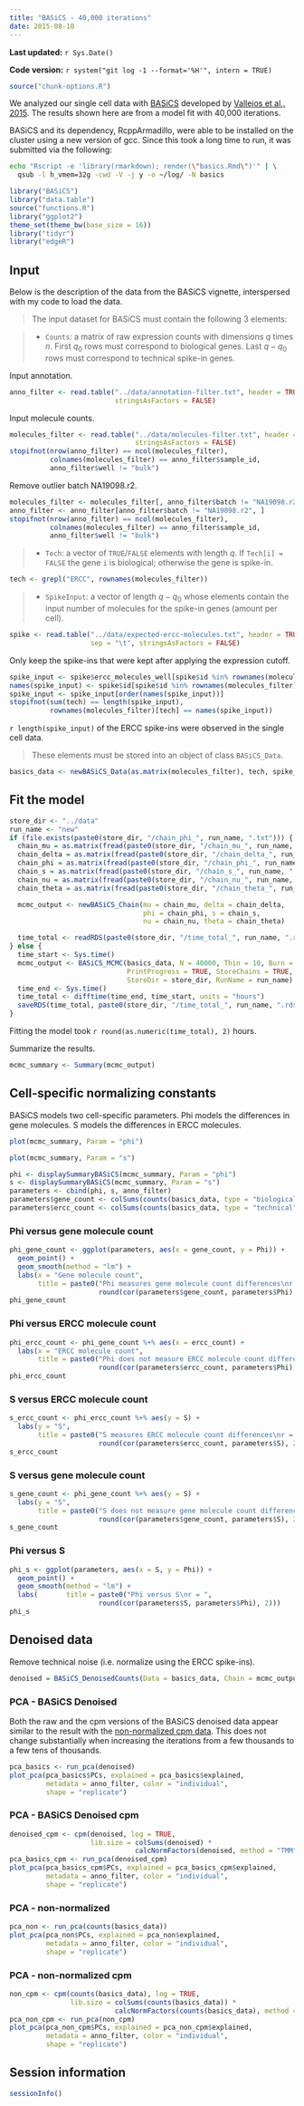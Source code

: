 ```yaml
---
title: "BASiCS - 40,000 iterations"
date: 2015-08-10
---
```


**Last updated:** `r Sys.Date()`

**Code version:** `r system("git log -1 --format='%H'", intern = TRUE)`

```r
source("chunk-options.R")
```

We analyzed our single cell data with [BASiCS][] developed by [Vallejos et al., 2015][vallejos2015].
The results shown here are from a model fit with 40,000 iterations.

[basics]: https://github.com/catavallejos/BASiCS
[vallejos2015]: http://journals.plos.org/ploscompbiol/article?id=10.1371/journal.pcbi.1004333

BASiCS and its dependency, RcppArmadillo, were able to be installed on the cluster using a new version of gcc.
Since this took a long time to run, it was submitted via the following:

```bash
echo "Rscript -e 'library(rmarkdown); render(\"basics.Rmd\")'" | \
  qsub -l h_vmem=32g -cwd -V -j y -o ~/log/ -N basics
```

```r
library("BASiCS")
library("data.table")
source("functions.R")
library("ggplot2")
theme_set(theme_bw(base_size = 16))
library("tidyr")
library("edgeR")
```

##  Input

Below is the description of the data from the BASiCS vignette, interspersed with my code to load the data.

> The input dataset for BASiCS must contain the following 3 elements:

> * `Counts`: a matrix of raw expression counts with dimensions $q$ times $n$. First $q_0$ rows must correspond to biological genes. Last $q-q_0$ rows must correspond to technical spike-in genes.

Input annotation.

```r
anno_filter <- read.table("../data/annotation-filter.txt", header = TRUE,
                          stringsAsFactors = FALSE)
```

Input molecule counts.

```r
molecules_filter <- read.table("../data/molecules-filter.txt", header = TRUE,
                               stringsAsFactors = FALSE)
stopifnot(nrow(anno_filter) == ncol(molecules_filter),
          colnames(molecules_filter) == anno_filter$sample_id,
          anno_filter$well != "bulk")
```

Remove outlier batch NA19098.r2.

```r
molecules_filter <- molecules_filter[, anno_filter$batch != "NA19098.r2"]
anno_filter <- anno_filter[anno_filter$batch != "NA19098.r2", ]
stopifnot(nrow(anno_filter) == ncol(molecules_filter),
          colnames(molecules_filter) == anno_filter$sample_id,
          anno_filter$well != "bulk")
```

> * `Tech`: a vector of `TRUE`/`FALSE` elements with length $q$. If `Tech[i] = FALSE` the gene `i` is biological; otherwise the gene is spike-in.

```r
tech <- grepl("ERCC", rownames(molecules_filter))
```

> * `SpikeInput`: a vector of length $q-q_0$ whose elements contain the input number of molecules for the spike-in genes (amount per cell).

```r
spike <- read.table("../data/expected-ercc-molecules.txt", header = TRUE,
                    sep = "\t", stringsAsFactors = FALSE)
```

Only keep the spike-ins that were kept after applying the expression cutoff.

```r
spike_input <- spike$ercc_molecules_well[spike$id %in% rownames(molecules_filter)]
names(spike_input) <- spike$id[spike$id %in% rownames(molecules_filter)]
spike_input <- spike_input[order(names(spike_input))]
stopifnot(sum(tech) == length(spike_input),
          rownames(molecules_filter)[tech] == names(spike_input))
```

`r length(spike_input)` of the ERCC spike-ins were observed in the single cell data.

> These elements must be stored into an object of class `BASiCS_Data`.

```r
basics_data <- newBASiCS_Data(as.matrix(molecules_filter), tech, spike_input)
```

## Fit the model

```r
store_dir <- "../data"
run_name <- "new"
if (file.exists(paste0(store_dir, "/chain_phi_", run_name, ".txt"))) {
  chain_mu = as.matrix(fread(paste0(store_dir, "/chain_mu_", run_name, ".txt")))
  chain_delta = as.matrix(fread(paste0(store_dir, "/chain_delta_", run_name, ".txt")))
  chain_phi = as.matrix(fread(paste0(store_dir, "/chain_phi_", run_name, ".txt")))
  chain_s = as.matrix(fread(paste0(store_dir, "/chain_s_", run_name, ".txt")))
  chain_nu = as.matrix(fread(paste0(store_dir, "/chain_nu_", run_name, ".txt")))
  chain_theta = as.matrix(fread(paste0(store_dir, "/chain_theta_", run_name, ".txt")))

  mcmc_output <- newBASiCS_Chain(mu = chain_mu, delta = chain_delta,
                                 phi = chain_phi, s = chain_s,
                                 nu = chain_nu, theta = chain_theta)

  time_total <- readRDS(paste0(store_dir, "/time_total_", run_name, ".rds"))
} else {
  time_start <- Sys.time()
  mcmc_output <- BASiCS_MCMC(basics_data, N = 40000, Thin = 10, Burn = 20000,
                             PrintProgress = TRUE, StoreChains = TRUE,
                             StoreDir = store_dir, RunName = run_name)
  time_end <- Sys.time()
  time_total <- difftime(time_end, time_start, units = "hours")
  saveRDS(time_total, paste0(store_dir, "/time_total_", run_name, ".rds"))
}
```

Fitting the model took `r round(as.numeric(time_total), 2)` hours.

Summarize the results.

```r
mcmc_summary <- Summary(mcmc_output)
```

## Cell-specific normalizing constants

BASiCS models two cell-specific parameters.
Phi models the differences in gene molecules.
S models the differences in ERCC molecules.

```r
plot(mcmc_summary, Param = "phi")
```

```r
plot(mcmc_summary, Param = "s")
```

```r
phi <- displaySummaryBASiCS(mcmc_summary, Param = "phi")
s <- displaySummaryBASiCS(mcmc_summary, Param = "s")
parameters <- cbind(phi, s, anno_filter)
parameters$gene_count <- colSums(counts(basics_data, type = "biological"))
parameters$ercc_count <- colSums(counts(basics_data, type = "technical"))
```

### Phi versus gene molecule count

```r
phi_gene_count <- ggplot(parameters, aes(x = gene_count, y = Phi)) +
  geom_point() +
  geom_smooth(method = "lm") +
  labs(x = "Gene molecule count",
       title = paste0("Phi measures gene molecule count differences\nr = ",
                      round(cor(parameters$gene_count, parameters$Phi), 2)))
phi_gene_count
```

### Phi versus ERCC molecule count

```r
phi_ercc_count <- phi_gene_count %+% aes(x = ercc_count) +
  labs(x = "ERCC molecule count",
       title = paste0("Phi does not measure ERCC molecule count differences\nr = ",
                      round(cor(parameters$ercc_count, parameters$Phi), 2)))
phi_ercc_count
```

### S versus ERCC molecule count

```r
s_ercc_count <- phi_ercc_count %+% aes(y = S) +
  labs(y = "S",
       title = paste0("S measures ERCC molecule count differences\nr = ",
                      round(cor(parameters$ercc_count, parameters$S), 2)))
s_ercc_count
```

### S versus gene molecule count

```r
s_gene_count <- phi_gene_count %+% aes(y = S) +
  labs(y = "S",
       title = paste0("S does not measure gene molecule count differences\nr = ",
                      round(cor(parameters$gene_count, parameters$S), 2)))
s_gene_count
```

### Phi versus S

```r
phi_s <- ggplot(parameters, aes(x = S, y = Phi)) +
  geom_point() +
  geom_smooth(method = "lm") +
  labs(       title = paste0("Phi versus S\nr = ",
                      round(cor(parameters$S, parameters$Phi), 2)))
phi_s
```

## Denoised data

Remove technical noise (i.e. normalize using the ERCC spike-ins).

```r
denoised = BASiCS_DenoisedCounts(Data = basics_data, Chain = mcmc_output)
```

### PCA - BASiCS Denoised

Both the raw and the cpm versions of the BASiCS denoised data appear similar to the result with the [non-normalized cpm data](#pca-non-normalized-cpm).
This does not change substantially when increasing the iterations from a few thousands to a few tens of thousands.

```r
pca_basics <- run_pca(denoised)
plot_pca(pca_basics$PCs, explained = pca_basics$explained,
         metadata = anno_filter, color = "individual",
         shape = "replicate")
```

### PCA - BASiCS Denoised cpm

```r
denoised_cpm <- cpm(denoised, log = TRUE,
                    lib.size = colSums(denoised) *
                               calcNormFactors(denoised, method = "TMM"))
pca_basics_cpm <- run_pca(denoised_cpm)
plot_pca(pca_basics_cpm$PCs, explained = pca_basics_cpm$explained,
         metadata = anno_filter, color = "individual",
         shape = "replicate")
```

### PCA - non-normalized

```r
pca_non <- run_pca(counts(basics_data))
plot_pca(pca_non$PCs, explained = pca_non$explained,
         metadata = anno_filter, color = "individual",
         shape = "replicate")
```

### PCA - non-normalized cpm

```r
non_cpm <- cpm(counts(basics_data), log = TRUE,
               lib.size = colSums(counts(basics_data)) *
                          calcNormFactors(counts(basics_data), method = "TMM"))
pca_non_cpm <- run_pca(non_cpm)
plot_pca(pca_non_cpm$PCs, explained = pca_non_cpm$explained,
         metadata = anno_filter, color = "individual",
         shape = "replicate")
```

## Session information

```r
sessionInfo()
```
